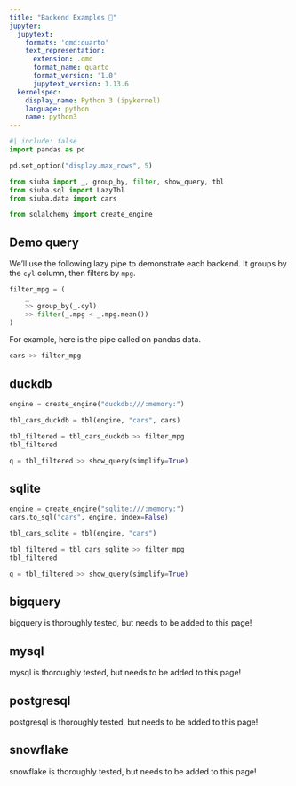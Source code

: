 ```yaml
---
title: "Backend Examples 🚧"
jupyter:
  jupytext:
    formats: 'qmd:quarto'
    text_representation:
      extension: .qmd
      format_name: quarto
      format_version: '1.0'
      jupytext_version: 1.13.6
  kernelspec:
    display_name: Python 3 (ipykernel)
    language: python
    name: python3
---
```


```python
#| include: false
import pandas as pd

pd.set_option("display.max_rows", 5)
```

```python
from siuba import _, group_by, filter, show_query, tbl
from siuba.sql import LazyTbl
from siuba.data import cars

from sqlalchemy import create_engine
```

## Demo query

We'll use the following lazy pipe to demonstrate each backend.
It groups by the `cyl` column, then filters by `mpg`.

```python
filter_mpg = (
    _
    >> group_by(_.cyl)
    >> filter(_.mpg < _.mpg.mean())
)
```

For example, here is the pipe called on pandas data.

```python
cars >> filter_mpg
```


## duckdb

```python
engine = create_engine("duckdb:///:memory:")

tbl_cars_duckdb = tbl(engine, "cars", cars)
```

```python

tbl_filtered = tbl_cars_duckdb >> filter_mpg
tbl_filtered
```

```python
q = tbl_filtered >> show_query(simplify=True)
```


## sqlite

```python
engine = create_engine("sqlite:///:memory:")
cars.to_sql("cars", engine, index=False)

tbl_cars_sqlite = tbl(engine, "cars")
```

```python

tbl_filtered = tbl_cars_sqlite >> filter_mpg
tbl_filtered
```

```python
q = tbl_filtered >> show_query(simplify=True)
```


## bigquery

bigquery is thoroughly tested, but needs to be added to this page!


## mysql

mysql is thoroughly tested, but needs to be added to this page!


## postgresql

postgresql is thoroughly tested, but needs to be added to this page!


## snowflake

snowflake is thoroughly tested, but needs to be added to this page!
